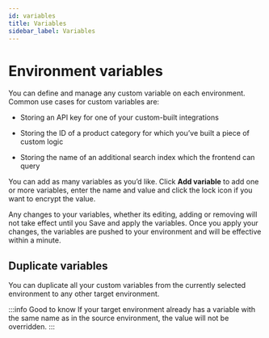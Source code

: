 ```yaml
---
id: variables
title: Variables
sidebar_label: Variables
---
```


# Environment variables

You can define and manage any custom variable on each environment. Common use cases for custom variables are:

- Storing an API key for one of your custom-built integrations

- Storing the ID of a product category for which you’ve built a piece of custom logic

- Storing the name of an additional search index which the frontend can query

You can add as many variables as you’d like. Click **Add variable** to add one or more variables, enter the name and value and click the lock icon if you want to encrypt the value.

Any changes to your variables, whether its editing, adding or removing will not take effect until you Save and apply the variables. Once you apply your changes, the variables are pushed to your environment and will be effective within a minute.

## Duplicate variables

You can duplicate all your custom variables from the currently selected environment to any other target environment.

:::info Good to know
If your target environment already has a variable with the same name as in the source environment, the value will not be overridden.
:::